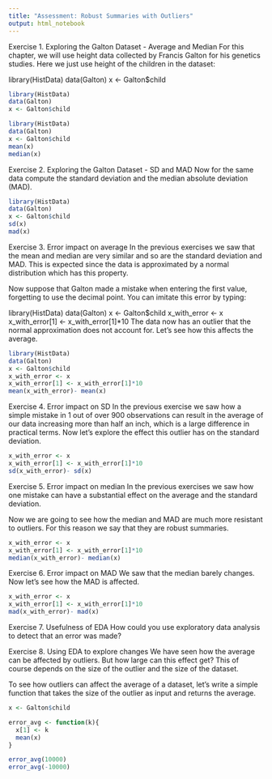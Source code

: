 ```yaml
---
title: "Assessment: Robust Summaries with Outliers"
output: html_notebook
---
```

Exercise 1. Exploring the Galton Dataset - Average and Median
For this chapter, we will use height data collected by Francis Galton for his genetics studies. Here we just use height of the children in the dataset:

library(HistData)
data(Galton)
x <- Galton$child

```r
library(HistData)
data(Galton)
x <- Galton$child
```


```r
library(HistData)
data(Galton)
x <- Galton$child
mean(x)
median(x)
```

Exercise 2. Exploring the Galton Dataset - SD and MAD
Now for the same data compute the standard deviation and the median absolute deviation (MAD).

```r
library(HistData)
data(Galton)
x <- Galton$child
sd(x)
mad(x)
```

Exercise 3. Error impact on average
In the previous exercises we saw that the mean and median are very similar and so are the standard deviation and MAD. This is expected since the data is approximated by a normal distribution which has this property.

Now suppose that Galton made a mistake when entering the first value, forgetting to use the decimal point. You can imitate this error by typing:

library(HistData)
data(Galton)
x <- Galton$child
x_with_error <- x
x_with_error[1] <- x_with_error[1]*10
The data now has an outlier that the normal approximation does not account for. Let's see how this affects the average.

```r
library(HistData)
data(Galton)
x <- Galton$child
x_with_error <- x
x_with_error[1] <- x_with_error[1]*10
mean(x_with_error)- mean(x)
```
Exercise 4. Error impact on SD
In the previous exercise we saw how a simple mistake in 1 out of over 900 observations can result in the average of our data increasing more than half an inch, which is a large difference in practical terms. Now let's explore the effect this outlier has on the standard deviation.

```r
x_with_error <- x
x_with_error[1] <- x_with_error[1]*10
sd(x_with_error)- sd(x)
```

Exercise 5. Error impact on median
In the previous exercises we saw how one mistake can have a substantial effect on the average and the standard deviation.

Now we are going to see how the median and MAD are much more resistant to outliers. For this reason we say that they are robust summaries.

```r
x_with_error <- x
x_with_error[1] <- x_with_error[1]*10
median(x_with_error)- median(x)
```
Exercise 6. Error impact on MAD
We saw that the median barely changes. Now let's see how the MAD is affected.

```r
x_with_error <- x
x_with_error[1] <- x_with_error[1]*10
mad(x_with_error)- mad(x)
```
Exercise 7. Usefulness of EDA
How could you use exploratory data analysis to detect that an error was made?



Exercise 8. Using EDA to explore changes
We have seen how the average can be affected by outliers. But how large can this effect get? This of course depends on the size of the outlier and the size of the dataset.

To see how outliers can affect the average of a dataset, let's write a simple function that takes the size of the outlier as input and returns the average.

```r
x <- Galton$child

error_avg <- function(k){
  x[1] <- k
  mean(x)
}

error_avg(10000)
error_avg(-10000)
```

